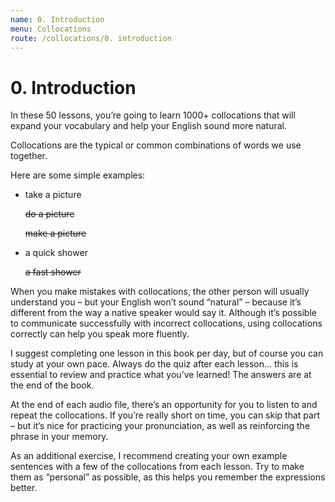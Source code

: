 ```yaml
---
name: 0. Introduction
menu: Collocations
route: /collocations/0. introduction
---
```


# 0. Introduction

In these 50 lessons, you’re going to learn 1000+ collocations that will expand your vocabulary and help your English sound more natural.

Collocations are the typical or common combinations of words we use together.

Here are some simple examples:
  - take a picture 

    ~~do a picture~~

    ~~make a picture~~

  - a quick shower 
    
    ~~a fast shower~~
    
When you make mistakes with collocations, the other person will usually understand you – but your English won’t sound “natural” – because it’s different from the way a native speaker would say it. Although it’s possible to communicate successfully with incorrect collocations, using collocations correctly can help you speak more fluently.

I suggest completing one lesson in this book per day, but of course you can study at your own pace. Always do the quiz after each lesson… this is essential to review and practice what you’ve learned! The answers are at the end of the book.

At the end of each audio file, there’s an opportunity for you to listen to and repeat the collocations. If you’re really short on time, you can skip that part – but it’s nice for practicing your pronunciation, as well as reinforcing the phrase in your memory.

As an additional exercise, I recommend creating your own example sentences with a few of the collocations from each lesson. Try to make them as “personal” as possible, as this helps you remember the expressions better.
